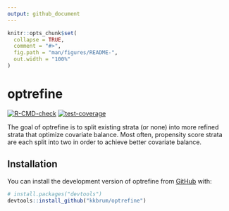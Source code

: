 ```yaml
---
output: github_document
---
```


<!-- README.md is generated from README.Rmd. Please edit that file -->

```r
knitr::opts_chunk$set(
  collapse = TRUE,
  comment = "#>",
  fig.path = "man/figures/README-",
  out.width = "100%"
)
```

# optrefine

<!-- badges: start -->
  [![R-CMD-check](https://github.com/kkbrum/optrefine/actions/workflows/R-CMD-check.yaml/badge.svg)](https://github.com/kkbrum/optrefine/actions/workflows/R-CMD-check.yaml)
[![test-coverage](https://github.com/kkbrum/optrefine/actions/workflows/test-coverage.yaml/badge.svg)](https://github.com/kkbrum/optrefine/actions/workflows/test-coverage.yaml)
<!-- badges: end -->

The goal of optrefine is to split existing strata (or none) into more refined strata that optimize covariate balance. Most often, propensity score strata are each split into two in order to achieve better covariate balance.

## Installation

You can install the development version of optrefine from [GitHub](https://github.com/) with:

``` r
# install.packages("devtools")
devtools::install_github("kkbrum/optrefine")
```
